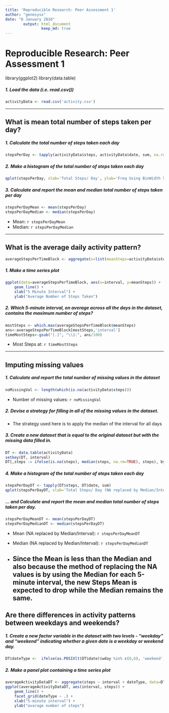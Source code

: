 ```yaml
---
title: 'Reproducible Research: Peer Assessment 1'
author: "genesysx"
date: "6 January 2016"
        output: html_document
                keep_md: true
---
```


# Reproducible Research: Peer Assessment 1
library(ggplot2)
library(data.table)

##### 1. Load the data (i.e. read.csv())
```r

activityData <- read.csv('activity.csv')
```
-----

## What is mean total number of steps taken per day?

##### 1. Calculate the total number of steps taken each day
```r
stepsPerDay <- tapply(activityData$steps, activityData$date, sum, na.rm=TRUE)
```

##### 2. Make a histogram of the total number of steps taken each day
```r
qplot(stepsPerDay, xlab='Total Steps/ Day', ylab='Freq Using BinWidth 500', binwidth=500, geom="histogram", fill=I("blue"))

```

##### 3. Calculate and report the mean and median total number of steps taken per day
```r
stepsPerDayMean <- mean(stepsPerDay)
stepsPerDayMedian <- median(stepsPerDay)
```
* Mean: `r stepsPerDayMean`
* Median:  `r stepsPerDayMedian`

-----

## What is the average daily activity pattern?
```r
averageStepsPerTimeBlock <- aggregate(x=list(meanSteps=activityData$steps), by=list(interval=activityData$interval), FUN=mean, na.rm=TRUE)
```

##### 1. Make a time series plot
```r
ggplot(data=averageStepsPerTimeBlock, aes(x=interval, y=meanSteps)) +
    geom_line() +
    xlab("5 Minute Interval") +
    ylab("Average Number of Steps Taken") 
```

##### 2. Which 5-minute interval, on average across all the days in the dataset, contains the maximum number of steps?
```r
mostSteps <- which.max(averageStepsPerTimeBlock$meanSteps)
ans<-averageStepsPerTimeBlock[mostSteps,'interval']
timeMostSteps<-gsub("[.]", "\\1:", ans/100)

```

* Most Steps at: `r timeMostSteps`

----

## Imputing missing values
##### 1. Calculate and report the total number of missing values in the dataset 
```r
noMissingVal <- length(which(is.na(activityData$steps)))
```

* Number of missing values: `r noMissingVal`

##### 2. Devise a strategy for filling in all of the missing values in the dataset.

* The strategy used here is to apply the median of the interval for all days

##### 3. Create a new dataset that is equal to the original dataset but with the missing data filled in.
```r
DT <- data.table(activityData)
setkey(DT, interval)
DT[,steps := ifelse(is.na(steps), median(steps, na.rm=TRUE), steps), by=interval]
```

##### 4. Make a histogram of the total number of steps taken each day 
```r
stepsPerDayDT <- tapply(DT$steps, DT$date, sum)
qplot(stepsPerDayDT, xlab='Total Steps/ Day (NA replaced by Median/Interval)', ylab='Frequency Using Bin Width 500', binwidth=500, fill=I("blue"))
```

##### ... and Calculate and report the mean and median total number of steps taken per day. 
```r
stepsPerDayMeanDT <- mean(stepsPerDayDT)
stepsPerDayMedianDT <- median(stepsPerDayDT)
```
* Mean (NA replaced by Median/Interval): `r stepsPerDayMeanDT`
* Median (NA replaced by Median/Interval):  `r stepsPerDayMedianDT`

* Since the Mean is less than the Median and also because the method of replacing the NA values is by using the Median for each 5-minute interval, the new Steps Mean is expected to drop while the Median remains the same.
----

## Are there differences in activity patterns between weekdays and weekends?

##### 1. Create a new factor variable in the dataset with two levels - "weekday" and "weekend" indicating whether a given date is a weekday or weekend day.

```r
DT$dateType <-  ifelse(as.POSIXlt(DT$date)$wday %in% c(0,6), 'weekend', 'weekday')
```

##### 2. Make a panel plot containing a time series plot

```r
averageActivityDataDT <- aggregate(steps ~ interval + dateType, data=DT, mean)
ggplot(averageActivityDataDT, aes(interval, steps)) + 
    geom_line() + 
    facet_grid(dateType ~ .) +
    xlab("5-minute interval") + 
    ylab("avarage number of steps")
```